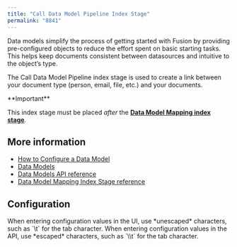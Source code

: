 ```yaml
---
title: "Call Data Model Pipeline Index Stage"
permalink: "8841"
---
```


Data models simplify the process of getting started with Fusion by providing pre-configured objects to reduce the effort spent on basic starting tasks. This helps keep documents consistent between datasources and intuitive to the object’s type.

The Call Data Model Pipeline index stage is used to create a link between your document type (person, email, file, etc.) and your documents.

<Tip>
**Important**


This index stage must be placed *after* the **[Data Model Mapping index stage](/fusion/5.9/8840/data-model-mapping-index-stage)**.
</Tip>



## More information

* [How to Configure a Data Model](/how-to/8868/configure-a-data-model)
* [Data Models](/fusion/5.9/8829/data-models)
* [Data Models API reference](/fusion/5.9/8824/data-models-api)
* [Data Model Mapping Index Stage reference](/fusion/5.9/8840/data-model-mapping-index-stage)

## Configuration

<Tip>
When entering configuration values in the UI, use *unescaped* characters, such as `\t` for the tab character. When entering configuration values in the API, use *escaped* characters, such as `\\t` for the tab character.
</Tip>




<SchemaParamFields schema={schema}/>
